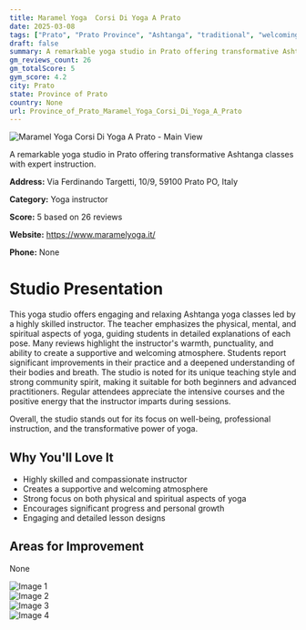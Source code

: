 ```yaml
---
title: Maramel Yoga  Corsi Di Yoga A Prato
date: 2025-03-08
tags: ["Prato", "Prato Province", "Ashtanga", "traditional", "welcoming", "professional", "Prato"]  
draft: false
summary: A remarkable yoga studio in Prato offering transformative Ashtanga classes with expert instruction.
gm_reviews_count: 26
gm_totalScore: 5
gym_score: 4.2
city: Prato
state: Province of Prato
country: None
url: Province_of_Prato_Maramel_Yoga_Corsi_Di_Yoga_A_Prato
---
```


<div className="aspect-[16/9] relative my-8">
  <img 
    src="https://lh5.googleusercontent.com/p/AF1QipMSBgH2tbQjNHEZBwhk3XEKQw5CiToIRVYrW_P9=w1920-h1080-k-no"
    alt="Maramel Yoga  Corsi Di Yoga A Prato - Main View"
    className="object-cover absolute inset-0 w-full h-full rounded-lg"
  />
</div>

A remarkable yoga studio in Prato offering transformative Ashtanga classes with expert instruction.

**Address:** Via Ferdinando Targetti, 10/9, 59100 Prato PO, Italy

**Category:** Yoga instructor

**Score:** 5 based on 26 reviews

**Website:** https://www.maramelyoga.it/

**Phone:** None

# Studio Presentation

This yoga studio offers engaging and relaxing Ashtanga yoga classes led by a highly skilled instructor. The teacher emphasizes the physical, mental, and spiritual aspects of yoga, guiding students in detailed explanations of each pose. Many reviews highlight the instructor's warmth, punctuality, and ability to create a supportive and welcoming atmosphere. Students report significant improvements in their practice and a deepened understanding of their bodies and breath. The studio is noted for its unique teaching style and strong community spirit, making it suitable for both beginners and advanced practitioners. Regular attendees appreciate the intensive courses and the positive energy that the instructor imparts during sessions.

Overall, the studio stands out for its focus on well-being, professional instruction, and the transformative power of yoga.

## Why You'll Love It

- Highly skilled and compassionate instructor
- Creates a supportive and welcoming atmosphere
- Strong focus on both physical and spiritual aspects of yoga
- Encourages significant progress and personal growth
- Engaging and detailed lesson designs

## Areas for Improvement

None

<div className="grid grid-cols-1 xl:grid-cols-2 gap-4 my-8">
<div className="aspect-[4/3] relative"><img src="https://lh5.googleusercontent.com/p/AF1QipPTF15OFpg0qdMJl0h3TCfap2_nVi4hRqlVO71T=w1920-h1080-k-no" alt="Image 1" className="object-cover absolute inset-0 w-full h-full rounded-lg" /></div>
<div className="aspect-[4/3] relative"><img src="https://lh5.googleusercontent.com/p/AF1QipN29bbRa8WUs0mReUkAlyX3lPNlnegB7At93eVz=w1920-h1080-k-no" alt="Image 2" className="object-cover absolute inset-0 w-full h-full rounded-lg" /></div>
<div className="aspect-[4/3] relative"><img src="https://lh5.googleusercontent.com/p/AF1QipMMTTwmHA9u0DcLyytkDOFLAiuinj8ClleJPOu1=w1920-h1080-k-no" alt="Image 3" className="object-cover absolute inset-0 w-full h-full rounded-lg" /></div>
<div className="aspect-[4/3] relative"><img src="https://lh5.googleusercontent.com/p/AF1QipMH0R_rYwZrCMoV4siC4VMaVpISwxW2X8tUj_h-=w1920-h1080-k-no" alt="Image 4" className="object-cover absolute inset-0 w-full h-full rounded-lg" /></div>
</div>